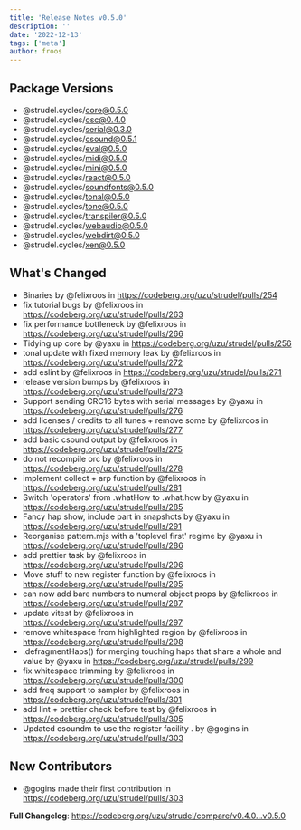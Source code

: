 ```yaml
---
title: 'Release Notes v0.5.0'
description: ''
date: '2022-12-13'
tags: ['meta']
author: froos
---
```


## Package Versions

- @strudel.cycles/core@0.5.0
- @strudel.cycles/osc@0.4.0
- @strudel.cycles/serial@0.3.0
- @strudel.cycles/csound@0.5.1
- @strudel.cycles/eval@0.5.0
- @strudel.cycles/midi@0.5.0
- @strudel.cycles/mini@0.5.0
- @strudel.cycles/react@0.5.0
- @strudel.cycles/soundfonts@0.5.0
- @strudel.cycles/tonal@0.5.0
- @strudel.cycles/tone@0.5.0
- @strudel.cycles/transpiler@0.5.0
- @strudel.cycles/webaudio@0.5.0
- @strudel.cycles/webdirt@0.5.0
- @strudel.cycles/xen@0.5.0

## What's Changed

- Binaries by @felixroos in https://codeberg.org/uzu/strudel/pulls/254
- fix tutorial bugs by @felixroos in https://codeberg.org/uzu/strudel/pulls/263
- fix performance bottleneck by @felixroos in https://codeberg.org/uzu/strudel/pulls/266
- Tidying up core by @yaxu in https://codeberg.org/uzu/strudel/pulls/256
- tonal update with fixed memory leak by @felixroos in https://codeberg.org/uzu/strudel/pulls/272
- add eslint by @felixroos in https://codeberg.org/uzu/strudel/pulls/271
- release version bumps by @felixroos in https://codeberg.org/uzu/strudel/pulls/273
- Support sending CRC16 bytes with serial messages by @yaxu in https://codeberg.org/uzu/strudel/pulls/276
- add licenses / credits to all tunes + remove some by @felixroos in https://codeberg.org/uzu/strudel/pulls/277
- add basic csound output by @felixroos in https://codeberg.org/uzu/strudel/pulls/275
- do not recompile orc by @felixroos in https://codeberg.org/uzu/strudel/pulls/278
- implement collect + arp function by @felixroos in https://codeberg.org/uzu/strudel/pulls/281
- Switch 'operators' from .whatHow to .what.how by @yaxu in https://codeberg.org/uzu/strudel/pulls/285
- Fancy hap show, include part in snapshots by @yaxu in https://codeberg.org/uzu/strudel/pulls/291
- Reorganise pattern.mjs with a 'toplevel first' regime by @yaxu in https://codeberg.org/uzu/strudel/pulls/286
- add prettier task by @felixroos in https://codeberg.org/uzu/strudel/pulls/296
- Move stuff to new register function by @felixroos in https://codeberg.org/uzu/strudel/pulls/295
- can now add bare numbers to numeral object props by @felixroos in https://codeberg.org/uzu/strudel/pulls/287
- update vitest by @felixroos in https://codeberg.org/uzu/strudel/pulls/297
- remove whitespace from highlighted region by @felixroos in https://codeberg.org/uzu/strudel/pulls/298
- .defragmentHaps() for merging touching haps that share a whole and value by @yaxu in https://codeberg.org/uzu/strudel/pulls/299
- fix whitespace trimming by @felixroos in https://codeberg.org/uzu/strudel/pulls/300
- add freq support to sampler by @felixroos in https://codeberg.org/uzu/strudel/pulls/301
- add lint + prettier check before test by @felixroos in https://codeberg.org/uzu/strudel/pulls/305
- Updated csoundm to use the register facility . by @gogins in https://codeberg.org/uzu/strudel/pulls/303

## New Contributors

- @gogins made their first contribution in https://codeberg.org/uzu/strudel/pulls/303

**Full Changelog**: https://codeberg.org/uzu/strudel/compare/v0.4.0...v0.5.0
